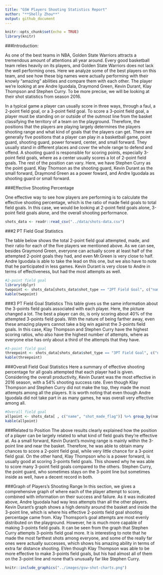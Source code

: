 ```yaml
---
title: "GSW Players Shooting Statistics Report"
author: "**Shelly Zhou**"
output: github_document
---
```


```r
knitr::opts_chunk$set(echo = TRUE)
library(knitr)
```
###Introduction: 

As one of the best teams in NBA, Golden State Warriors attracts a tremendous amount of attentions all year around. Every good basketball team relies heavily on its players, and Golden State Warriors does not lack the well performing ones. Here we analyze some of the best players on this team, and see how these big names were actually performing with their knowly "amazing" abilities and compare them with each other. The player we're looking at are Andre Iguodala, Draymond Green, Kevin Durant, Klay Thompson and Stephen Curry. To be more precise, we will be looking at their shot statistics from season 2016. 

In a typical game a player can usually score in three ways, through a faul, a 2-point field goal, or a 3-point field goal. To score a 3-point field goal, a player must be standing on or outside of the outmost line from the basket classifying the territory of a team on the playground. Therefore, the positions that the players are playing largely determines the players shooting range and what kind of goals that the players can get. There are generally five positions that a player can play in a basketball game, point guard, shooting guard, power forward, center, and small forward. They usually stand in different places and cover the whole range to defend and offend. A shooting guard is responsible for scoring points, especially 3-point field goals, where as a center usually scores a lot of 2-point field goals. The rest of the position can vary. Here, we have Stephen Curry as the point guard, Klay Thomson as the shooting guard, Kevin Durant as the small forward, Draymond Green as a power foward, and Andre Iguodala as shooting guard or small forward. 

###Effective Shooting Percentage 

One effective way to see how players are performing is to calculate the effective shooting percentage, which is the ratio of made field goals to total field goals. In this case, we would be looking at 2-point field goals alone, 3-point field goals alone, and the overall shooting performance.  
```r
shots_data <- readr::read_csv("../data/shots-data.csv")
```
###2 PT Field Goal Statistics 

The table below shows the total 2-point field goal attempted, made, and their ratio for each of the five players we mentioned above. As we can see, besides Graymond Green, everyone can actually score at least half of the attempted 2-point goals they had, and even Mr.Green is very close to half. Andre Iguodala is able to take the lead on this one, but we also have to note that he participated in less games. Kevin Durant is very close to Andre in terms of effectiveness, but had the most attempts as well.  
```r
#2-point field goal 
library(dplyr)
twopoint <- shots_data[shots_data$shot_type == "2PT Field Goal", c("name", "shot_made_flag")] %>% group_by(name) %>% summarise(total = n(), made = sum(shot_made_flag == "shot_yes")) %>% mutate(perc_made = made/total) %>% arrange(desc(perc_made))
kable(twopoint)
```


###3 PT Field Goal Statistics 
This table gives us the same information about the 3-points field goals associated with each player. Here, the picture changed a lot. The best a player can do, is only scoring about 40% of the attempted 3-points field goals. With the nature of being farther away, even these amazing players cannot take a big win against the 3-points field goals. In this case, Klay Thompson and Stephen Curry have the highest scoring ratios, who also have the highest number of attempts, where as everyone else has only about a third of the attempts that they have. 
```r
#3-point field goal 
threepoint <- shots_data[shots_data$shot_type == "3PT Field Goal", c("name", "shot_made_flag")] %>% group_by(name) %>% summarise(total = n(), made = sum(shot_made_flag == "shot_yes")) %>% mutate(perc_made = made/total) %>% arrange(desc(perc_made))
kable(threepoint)
```



###Overall Field Goal Statistics 
Here a summary of effective shooting percentage for all goals attempted that each player had is given. Considering the overall productivity, Kevin Durant was the most effective in 2016 season, with a 54% shooting success rate. Even though Klay Thompson and Stephen Curry did not make the top, they made the most attempts among all the players. It is worth noting that even though Andre Iguodala did not take part in as many games, he was overall very effective among all.   
```r
#Overall field goal 
allpoint <- shots_data[ , c("name", "shot_made_flag")] %>% group_by(name) %>% summarise(total = n(), made = sum(shot_made_flag == "shot_yes")) %>% mutate(perc_made = made/total) %>% arrange(desc(perc_made))
kable(allpoint)
```

###Related to Position
The above results clearly explained how the position of a player can be largely related to what kind of field goals they're effective at. As a small forward, Kevin Durant's moving range is mainly within the 3-point line and near the basket. Therefore, he was able to obtain many chances to score a 2-point field goal, while very little chance for a 3-point field goal. On the other hand, Klay Thompson who is a power forward, is usually good at scoring 3-points field goals. This showed why he was able to score many 3-point field goals compared to the others. Stephen Curry, the point guard, who sometimes stays on the 3-point line but sometimes inside as well, have a decent record in both. 

###Graph of Players's Shooting Range 
In this section, we gives a comprehensive graph of where each of the player attempt to score, combined with information on their success and failure. As it was indicated above, Andre Iguodala had way less attempts than all the other players. Kevin Durant's graph shows a high density around the basket and inside the 3-point line, which is where his effective 2-points field goal shooting percentage came from. Klay Thomspon's goal attempts are most evenly distributed on the playground. However, he is much more capable of making 3-points field goals. It can be seen from the graph that Stephen Curry attempts 3-points field goal more. It is interesting to note that he made the most farthest shots among everyone, and some of the really far ones were actually successes, which shows his amazing ability in terms of extra far distance shooting. EVen though Klay Thompson was able to be more effective to make 3-points field goals, but his had almost all of them on the 3-point line and none that's unusually far like Stephen Curry. 
```r
knitr::include_graphics("../images/gsw-shot-charts.png")
```




